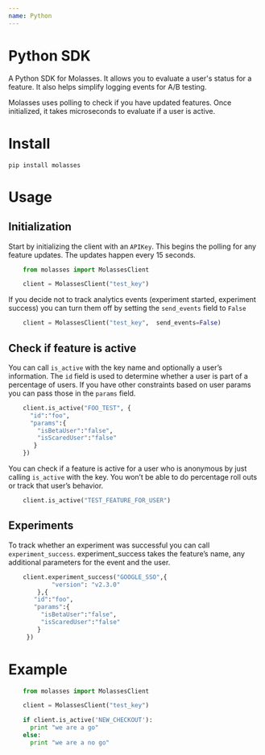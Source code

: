 ```yaml
---
name: Python
---
```



# Python SDK

A Python SDK for Molasses. It allows you to evaluate a user's status for a
feature. It also helps simplify logging events for A/B testing.

Molasses uses polling to check if you have updated features. Once
initialized, it takes microseconds to evaluate if a user is active.

# Install

    pip install molasses

# Usage

## Initialization

Start by initializing the client with an `APIKey`. This begins the
polling for any feature updates. The updates happen every 15 seconds.

```python
    from molasses import MolassesClient

    client = MolassesClient("test_key")
```

If you decide not to track analytics events (experiment started,
experiment success) you can turn them off by setting the `send_events`
field to `False`

```python
    client = MolassesClient("test_key",  send_events=False)
```

## Check if feature is active

You can call `is_active` with the key name and optionally a user’s
information. The `id` field is used to determine whether a user is part
of a percentage of users. If you have other constraints based on user
params you can pass those in the `params` field.

```python
    client.is_active("FOO_TEST", {
      "id":"foo",
      "params":{
        "isBetaUser":"false",
        "isScaredUser":"false"
       }
    })
```

You can check if a feature is active for a user who is anonymous by just
calling `is_active` with the key. You won’t be able to do percentage
roll outs or track that user’s behavior.

```python
    client.is_active("TEST_FEATURE_FOR_USER")
```

## Experiments

To track whether an experiment was successful you can call
`experiment_success`. experiment_success takes the feature’s name, any
additional parameters for the event and the user.

```python
    client.experiment_success("GOOGLE_SSO",{
            "version": "v2.3.0"
        },{
       "id":"foo",
       "params":{
         "isBetaUser":"false",
         "isScaredUser":"false"
        }
     })
```

# Example

```python
    from molasses import MolassesClient

    client = MolassesClient("test_key")

    if client.is_active('NEW_CHECKOUT'):
      print "we are a go"
    else:
      print "we are a no go"
```
